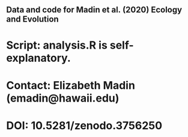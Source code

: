 ## Data and code for Madin et al. (2020) Ecology and Evolution

# Script: analysis.R is self-explanatory. 

# Contact: Elizabeth Madin (emadin@hawaii.edu)

# DOI: 10.5281/zenodo.3756250